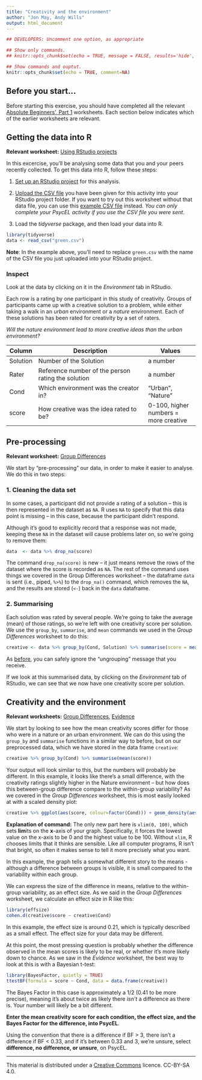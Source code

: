 ```yaml
---
title: "Creativity and the environment"
author: "Jon May, Andy Wills"
output: html_document
---
```

```r
## DEVELOPERS: Uncomment one option, as appropriate

## Show only commands.
## knitr::opts_chunk$set(echo = TRUE, message = FALSE, results='hide', fig.keep = 'none', comment=NA)

## Show commands and ouptut.
knitr::opts_chunk$set(echo = TRUE, comment=NA)
```

## Before you start...
Before starting this exercise, you should have completed all the relevant [Absolute Beginners', Part 1](index.html) worksheets. Each section below indicates which of the earlier worksheets are relevant.

## Getting the data into R

**Relevant worksheet:** [Using RStudio projects](using-projects.html)

In this excercise, you'll be analysing some data that you and your peers recently collected. To get this data into R, follow these steps:

1. [Set up an RStudio project](using-projects.html) for this analysis. 

2. [Upload the CSV file](entering-data-by-hand.html#upload) you have been given for this activity into your RStudio project folder. If you want to try out this worksheet without that data file, you can use this [example CSV file](data/green.csv) instead. _You can only complete your PsycEL activity if you  use the CSV file you were sent_. 

3. Load the _tidyverse_ package, and then load your data into R.

```r
library(tidyverse)
data <- read_csv("green.csv")
```

**Note**: In the example above, you'll need to replace `green.csv` with the name of the CSV file you just uploaded into your RStudio project.

### Inspect
Look at the data by clicking on it in the _Environment_ tab in RStudio. 

Each row is a rating by one participant in this study of creativity. Groups of participants came up with a creative solution to a problem, while either taking a walk in an _urban_ environment or a _nature_ environment. Each of these solutions has been rated for creativity by a set of raters. 

_Will the nature environment lead to more creative ideas than the urban environment?_

| Column    | Description                             | Values             |
| --------- | --------------------------------------- | ------------------ |
| Solution  | Number of the Solution | a number |
| Rater  | Reference number of the person rating the solution | a number |
| Cond      | Which environment was the creator in? | "Urban", "Nature" |
| score  | How creative was the idea rated to be? | 0-100, higher numbers = more creative |

## Pre-processing

**Relevant worksheet:** [Group Differences](group-differences.html)

We start by "pre-processing" our data, in order to make it easier to analyse. We do this in two steps:

### 1. Cleaning the data set

In some cases, a participant did not provide a rating of a solution -- this is then represented in the dataset as `NA`. R uses `NA` to specify that this data point is missing -- in this case, because the participant didn't respond.

Although it's good to explicitly record that a response was not made, keeping these `NA`  in the dataset will cause problems later on, so we're going to remove them:

```r
data  <- data %>% drop_na(score)
```

The command `drop_na(score)` is new  -- it just means remove the rows of the dataset where the score is recorded as `NA`. The rest of the command uses things we covered in the Group Differences worksheet -- the dataframe `data` is sent (i.e., piped, `%>%`) to the `drop_na()` command, which removes the `NA`, and the results are stored (`<-`) back in the `data` dataframe.

### 2. Summarising

Each solution was rated by several people. We're going to take the average (mean) of those ratings, so we're left with one creativity score per solution. 
We use the `group_by`,  `summarise`, and `mean` commands we used in the _Group Differences_ worksheet to do this: 

```r
creative <- data %>% group_by(Cond, Solution) %>% summarise(score = mean(score))
```

As [before](group-differences.html#group), you can safely ignore the "ungrouping" message that you receive.

If we look at this summarised data, by clicking on the _Environment_ tab of RStudio, we can see that we now have one creativity score per solution.

## Creativity and the environment

**Relevant worksheets:** [Group Differences](group-differences.html), [Evidence](evidence.html)


We start by looking to see how the mean creativity scores differ for those who were in a nature or an urban environment. We can do this using the `group_by` and `summarise` functions in a similar way to before, but on our preprocessed data, which we have stored in the data frame `creative`:

```r
creative %>% group_by(Cond) %>% summarise(mean(score))
```

Your output will look similar to this, but the numbers will probably be different. In this example, it looks like there's a small difference, with the creativity ratings slightly higher in the Nature environment -- but how does this between-group difference compare to the within-group variability? As we covered in the _Group Differences_ worksheet, this is most easily looked at with a scaled density plot:

```r
creative %>% ggplot(aes(score, colour=factor(Cond))) + geom_density(aes(y=..scaled..)) + xlim(0, 100)
```

**Explanation of command:** The only new part here is `xlim(0, 100)`, which sets **lim**its on the **x**-axis of your graph. Specifically, it forces the lowest value on the x-axis to be 0 and the highest value to be 100. Without `xlim`, R chooses limits that it thinks are sensible. Like all computer programs, R isn't that bright, so often it makes sense to tell it more precisely what you want. 

In this example, the graph tells a somewhat different story to the means - although a difference between groups is visible, it is small compared to the variability within each group.

We can express the size of the difference in means, relative to the within-group variability, as an effect size. As we said in the _Group Differences_ worksheet, we calculate an effect size in R like this:

```r
library(effsize)
cohen.d(creative$score ~ creative$Cond)
```

In this example, the effect size is around 0.21, which is typically described as a small effect. The effect size for your data may be different.

At this point, the most pressing question is probably whether the difference observed in the mean scores is likely to be real, or whether it's more likely down to chance. As we saw in the _Evidence_ worksheet, the best way to look at this is with a Bayesian t-test:

```r
library(BayesFactor, quietly = TRUE)
ttestBF(formula = score ~ Cond, data = data.frame(creative))
```

The Bayes Factor in this case is approximately a 1/2 (0.41 to be more precise), meaning it's about twice as likely there _isn't_ a difference as there is. Your number will likely be a bit different.

**Enter the mean creativity score for each condition, the effect size, and the Bayes Factor for the difference, into PsycEL**.

Using the convention that there is a difference if BF > 3, there isn't a difference if BF < 0.33, and if it's between 0.33 and 3, we're unsure, select **difference, no difference, or unsure**, on PsycEL.

___

This material is distributed under a [Creative Commons](https://creativecommons.org/) licence. CC-BY-SA 4.0. 

